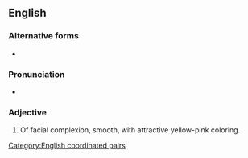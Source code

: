{{also|peaches and cream}}
==English==

===Alternative forms===
* {{l|en|peaches and cream}}

===Pronunciation===
* {{audio|en|En-au-peaches-and-cream.ogg|Audio (AU)}}

===Adjective===
{{en-adj|head=[[peaches]]-[[and]]-[[cream]]}}

# {{lb|en|idiomatic}} Of facial complexion, smooth, with attractive yellow-pink coloring.

[[Category:English coordinated pairs]]